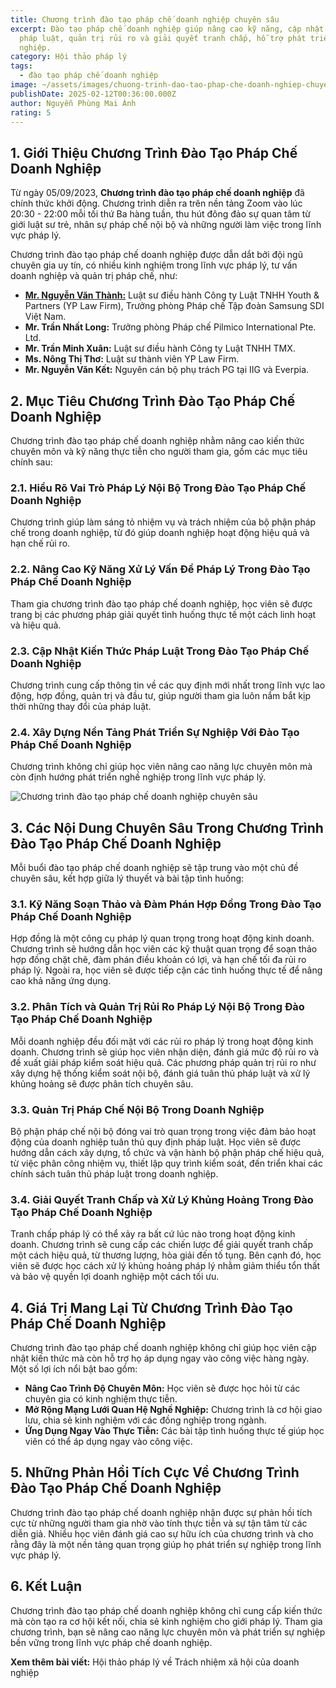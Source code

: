```yaml
---
title: Chương trình đào tạo pháp chế doanh nghiệp chuyên sâu
excerpt: Đào tạo pháp chế doanh nghiệp giúp nâng cao kỹ năng, cập nhật kiến thức
  pháp luật, quản trị rủi ro và giải quyết tranh chấp, hỗ trợ phát triển sự
  nghiệp.
category: Hội thảo pháp lý
tags:
  - đào tạo pháp chế doanh nghiệp
image: ~/assets/images/chuong-trinh-dao-tao-phap-che-doanh-nghiep-chuyen-sau.jpg
publishDate: 2025-02-12T00:36:00.000Z
author: Nguyễn Phùng Mai Ánh
rating: 5
---
```

## 1. Giới Thiệu Chương Trình Đào Tạo Pháp Chế Doanh Nghiệp

Từ ngày 05/09/2023, **Chương trình đào tạo pháp chế doanh nghiệp** đã chính thức khởi động. Chương trình diễn ra trên nền tảng Zoom vào lúc 20:30 - 22:00 mỗi tối thứ Ba hàng tuần, thu hút đông đảo sự quan tâm từ giới luật sư trẻ, nhân sự pháp chế nội bộ và những người làm việc trong lĩnh vực pháp lý.

Chương trình đào tạo pháp chế doanh nghiệp được dẫn dắt bởi đội ngũ chuyên gia uy tín, có nhiều kinh nghiệm trong lĩnh vực pháp lý, tư vấn doanh nghiệp và quản trị pháp chế, như:

* **[Mr. Nguyễn Văn Thành:](https://yplawfirm.vn/tac-gia/luat-su-nguyen-van-thanh)** Luật sư điều hành Công ty Luật TNHH Youth & Partners (YP Law Firm), Trưởng phòng Pháp chế Tập đoàn Samsung SDI Việt Nam.
* **Mr. Trần Nhất Long:** Trưởng phòng Pháp chế Pilmico International Pte. Ltd.
* **Mr. Trần Minh Xuân:** Luật sư điều hành Công ty Luật TNHH TMX.
* **Ms. Nông Thị Thơ:** Luật sư thành viên YP Law Firm.
* **Mr. Nguyễn Văn Kết:** Nguyên cán bộ phụ trách PG tại IIG và Everpia.

## 2. Mục Tiêu Chương Trình Đào Tạo Pháp Chế Doanh Nghiệp

Chương trình đào tạo pháp chế doanh nghiệp nhằm nâng cao kiến thức chuyên môn và kỹ năng thực tiễn cho người tham gia, gồm các mục tiêu chính sau:

### 2.1. Hiểu Rõ Vai Trò Pháp Lý Nội Bộ Trong Đào Tạo Pháp Chế Doanh Nghiệp

Chương trình giúp làm sáng tỏ nhiệm vụ và trách nhiệm của bộ phận pháp chế trong doanh nghiệp, từ đó giúp doanh nghiệp hoạt động hiệu quả và hạn chế rủi ro.

### 2.2. Nâng Cao Kỹ Năng Xử Lý Vấn Đề Pháp Lý Trong Đào Tạo Pháp Chế Doanh Nghiệp

Tham gia chương trình đào tạo pháp chế doanh nghiệp, học viên sẽ được trang bị các phương pháp giải quyết tình huống thực tế một cách linh hoạt và hiệu quả.

### 2.3. Cập Nhật Kiến Thức Pháp Luật Trong Đào Tạo Pháp Chế Doanh Nghiệp

Chương trình cung cấp thông tin về các quy định mới nhất trong lĩnh vực lao động, hợp đồng, quản trị và đầu tư, giúp người tham gia luôn nắm bắt kịp thời những thay đổi của pháp luật.

### 2.4. Xây Dựng Nền Tảng Phát Triển Sự Nghiệp Với Đào Tạo Pháp Chế Doanh Nghiệp

Chương trình không chỉ giúp học viên nâng cao năng lực chuyên môn mà còn định hướng phát triển nghề nghiệp trong lĩnh vực pháp lý.

![Chương trình đào tạo pháp chế doanh nghiệp chuyên sâu](~/assets/images/chuong-trinh-dao-tao-phap-che-doanh-nghiep.jpg "Chương trình đào tạo pháp chế doanh nghiệp chuyên sâu")

## 3. Các Nội Dung Chuyên Sâu Trong Chương Trình Đào Tạo Pháp Chế Doanh Nghiệp

Mỗi buổi đào tạo pháp chế doanh nghiệp sẽ tập trung vào một chủ đề chuyên sâu, kết hợp giữa lý thuyết và bài tập tình huống:

### 3.1. Kỹ Năng Soạn Thảo và Đàm Phán Hợp Đồng Trong Đào Tạo Pháp Chế Doanh Nghiệp

Hợp đồng là một công cụ pháp lý quan trọng trong hoạt động kinh doanh. Chương trình sẽ hướng dẫn học viên các kỹ thuật quan trọng để soạn thảo hợp đồng chặt chẽ, đàm phán điều khoản có lợi, và hạn chế tối đa rủi ro pháp lý. Ngoài ra, học viên sẽ được tiếp cận các tình huống thực tế để nâng cao khả năng ứng dụng.

### 3.2. Phân Tích và Quản Trị Rủi Ro Pháp Lý Nội Bộ Trong Đào Tạo Pháp Chế Doanh Nghiệp

Mỗi doanh nghiệp đều đối mặt với các rủi ro pháp lý trong hoạt động kinh doanh. Chương trình sẽ giúp học viên nhận diện, đánh giá mức độ rủi ro và đề xuất giải pháp kiểm soát hiệu quả. Các phương pháp quản trị rủi ro như xây dựng hệ thống kiểm soát nội bộ, đánh giá tuân thủ pháp luật và xử lý khủng hoảng sẽ được phân tích chuyên sâu.

### 3.3. Quản Trị Pháp Chế Nội Bộ Trong Doanh Nghiệp

Bộ phận pháp chế nội bộ đóng vai trò quan trọng trong việc đảm bảo hoạt động của doanh nghiệp tuân thủ quy định pháp luật. Học viên sẽ được hướng dẫn cách xây dựng, tổ chức và vận hành bộ phận pháp chế hiệu quả, từ việc phân công nhiệm vụ, thiết lập quy trình kiểm soát, đến triển khai các chính sách tuân thủ pháp luật trong doanh nghiệp.

### 3.4. Giải Quyết Tranh Chấp và Xử Lý Khủng Hoảng Trong Đào Tạo Pháp Chế Doanh Nghiệp

Tranh chấp pháp lý có thể xảy ra bất cứ lúc nào trong hoạt động kinh doanh. Chương trình sẽ cung cấp các chiến lược để giải quyết tranh chấp một cách hiệu quả, từ thương lượng, hòa giải đến tố tụng. Bên cạnh đó, học viên sẽ được học cách xử lý khủng hoảng pháp lý nhằm giảm thiểu tổn thất và bảo vệ quyền lợi doanh nghiệp một cách tối ưu.

## 4. Giá Trị Mang Lại Từ Chương Trình Đào Tạo Pháp Chế Doanh Nghiệp

Chương trình đào tạo pháp chế doanh nghiệp không chỉ giúp học viên cập nhật kiến thức mà còn hỗ trợ họ áp dụng ngay vào công việc hàng ngày. Một số lợi ích nổi bật bao gồm:

* **Nâng Cao Trình Độ Chuyên Môn:** Học viên sẽ được học hỏi từ các chuyên gia có kinh nghiệm thực tiễn.
* **Mở Rộng Mạng Lưới Quan Hệ Nghề Nghiệp:** Chương trình là cơ hội giao lưu, chia sẻ kinh nghiệm với các đồng nghiệp trong ngành.
* **Ứng Dụng Ngay Vào Thực Tiễn:** Các bài tập tình huống thực tế giúp học viên có thể áp dụng ngay vào công việc.

## 5. Những Phản Hồi Tích Cực Về Chương Trình Đào Tạo Pháp Chế Doanh Nghiệp

Chương trình đào tạo pháp chế doanh nghiệp nhận được sự phản hồi tích cực từ những người tham gia nhờ vào tính thực tiễn và sự tận tâm từ các diễn giả. Nhiều học viên đánh giá cao sự hữu ích của chương trình và cho rằng đây là một nền tảng quan trọng giúp họ phát triển sự nghiệp trong lĩnh vực pháp lý.

## 6. Kết Luận

Chương trình đào tạo pháp chế doanh nghiệp không chỉ cung cấp kiến thức mà còn tạo ra cơ hội kết nối, chia sẻ kinh nghiệm cho giới pháp lý. Tham gia chương trình, bạn sẽ nâng cao năng lực chuyên môn và phát triển sự nghiệp bền vững trong lĩnh vực pháp chế doanh nghiệp.

**Xem thêm bài viết:** Hội thảo pháp lý về Trách nhiệm xã hội của doanh nghiệp

